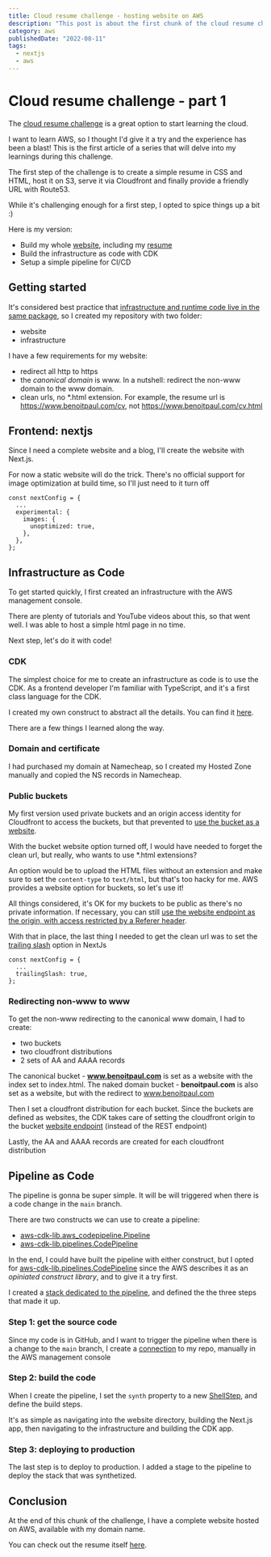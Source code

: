 ```yaml
---
title: Cloud resume challenge - hosting website on AWS
description: "This post is about the first chunk of the cloud resume challenge: how to host a website on AWS"
category: aws
publishedDate: "2022-08-11"
tags:
  - nextjs
  - aws
---
```


# Cloud resume challenge - part 1

The [cloud resume challenge](https://cloudresumechallenge.dev/) is a great option to start learning the cloud.

I want to learn AWS, so I thought I'd give it a try and the experience has been a blast! This is the first article of a series that will delve into my learnings during this challenge.

The first step of the challenge is to create a simple resume in CSS and HTML, host it on S3, serve it via Cloudfront and finally provide a friendly URL with Route53.

While it's challenging enough for a first step, I opted to spice things up a bit :)

Here is my version:

- Build my whole [website](https://www.benoitpaul.com), including my [resume](https://www.benoitpaul.com/cv/)
- Build the infrastructure as code with CDK
- Setup a simple pipeline for CI/CD

## Getting started

It's considered best practice that [infrastructure and runtime code live in the same package](https://docs.aws.amazon.com/cdk/v2/guide/best-practices.html), so I created my repository with two folder:

- website
- infrastructure

I have a few requirements for my website:

- redirect all http to https
- the _canonical domain_ is www. In a nutshell: redirect the non-www domain to the www domain.
- clean urls, no \*.html extension. For example, the resume url is https://www.benoitpaul.com/cv, not https://www.benoitpaul.com/cv.html

## Frontend: nextjs

Since I need a complete website and a blog, I'll create the website with Next.js.

For now a static website will do the trick. There's no official support for image optimization at build time, so I'll just need to it turn off

```
const nextConfig = {
  ...
  experimental: {
    images: {
      unoptimized: true,
    },
  },
};
```

## Infrastructure as Code

To get started quickly, I first created an infrastructure with the AWS management console.

There are plenty of tutorials and YouTube videos about this, so that went well. I was able to host a simple html page in no time.

Next step, let's do it with code!

### CDK

The simplest choice for me to create an infrastructure as code is to use the CDK. As a frontend developer I'm familiar with TypeScript, and it's a first class language for the CDK.

I created my own construct to abstract all the details. You can find it [here](https://github.com/benoitpaul/benoitpaul.com/blob/main/infrastructure/lib/website.ts).

There are a few things I learned along the way.

### Domain and certificate

I had purchased my domain at Namecheap, so I created my Hosted Zone manually and copied the NS records in Namecheap.

### Public buckets

My first version used private buckets and an origin access identity for Cloudfront to access the buckets, but that prevented to [use the bucket as a website](https://docs.aws.amazon.com/AmazonS3/latest/userguide/WebsiteHosting.html).

With the bucket website option turned off, I would have needed to forget the clean url, but really, who wants to use \*.html extensions?

An option would be to upload the HTML files without an extension and make sure to set the `content-type` to `text/html`, but that's too hacky for me. AWS provides a website option for buckets, so let's use it!

All things considered, it's OK for my buckets to be public as there's no private information. If necessary, you can still [use the website endpoint as the origin, with access restricted by a Referer header](https://aws.amazon.com/premiumsupport/knowledge-center/cloudfront-serve-static-website/).

With that in place, the last thing I needed to get the clean url was to set the [trailing slash](https://nextjs.org/docs/api-reference/next.config.js/trailing-slash) option in NextJs

```
const nextConfig = {
  ...
  trailingSlash: true,
};
```

### Redirecting non-www to www

To get the non-www redirecting to the canonical www domain, I had to create:

- two buckets
- two cloudfront distributions
- 2 sets of AA and AAAA records

The canonical bucket - **www.benoitpaul.com** is set as a website with the index set to index.html.
The naked domain bucket - **benoitpaul.com** is also set as a website, but with the redirect to www.benoitpaul.com

Then I set a cloudfront distribution for each bucket. Since the buckets are defined as websites, the CDK takes care of setting the cloudfront origin to the bucket [website endpoint](https://docs.aws.amazon.com/AmazonS3/latest/userguide/WebsiteEndpoints.html) (instead of the REST endpoint)

Lastly, the AA and AAAA records are created for each cloudfront distribution

## Pipeline as Code

The pipeline is gonna be super simple. It will be will triggered when there is a code change in the `main` branch.

There are two constructs we can use to create a pipeline:

- [aws-cdk-lib.aws_codepipeline.Pipeline](https://docs.aws.amazon.com/cdk/api/v2/docs/aws-cdk-lib.aws_codepipeline.Pipeline.html)
- [aws-cdk-lib.pipelines.CodePipeline](https://docs.aws.amazon.com/cdk/api/v2/docs/aws-cdk-lib.pipelines.CodePipeline.html)

In the end, I could have built the pipeline with either construct, but I opted for [aws-cdk-lib.pipelines.CodePipeline](https://docs.aws.amazon.com/cdk/api/v2/docs/aws-cdk-lib.pipelines.CodePipeline.html)
since the AWS describes it as an _opiniated construct library_, and to give it a try first.

I created a [stack dedicated to the pipeline](https://github.com/benoitpaul/benoitpaul.com/blob/main/infrastructure/lib/benoitpaul-pipeline-stack.ts), and defined the the three steps that made it up.

### Step 1: get the source code

Since my code is in GitHub, and I want to trigger the pipeline when there is a change to the `main` branch, I create a [connection](https://docs.aws.amazon.com/dtconsole/latest/userguide/connections-create-github.html) to my repo, manually in the AWS management console

### Step 2: build the code

When I create the pipeline, I set the `synth` property to a new [ShellStep](https://docs.aws.amazon.com/cdk/api/v2/docs/aws-cdk-lib.pipelines.ShellStep.html), and define the build steps.

It's as simple as navigating into the website directory, building the Next.js app, then navigating to the infrastructure and building the CDK app.

### Step 3: deploying to production

The last step is to deploy to production. I added a stage to the pipeline to deploy the stack that was synthetized.

## Conclusion

At the end of this chunk of the challenge, I have a complete website hosted on AWS, available with my domain name.

You can check out the resume itself [here](https://www.benoitpaul.com/cv/).
